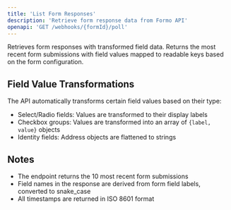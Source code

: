 ```yaml
---
title: 'List Form Responses'
description: 'Retrieve form response data from Formo API'
openapi: 'GET /webhooks/{formId}/poll'
---
```


Retrieves form responses with transformed field data. Returns the most recent form submissions with field values mapped to readable keys based on the form configuration.

## Field Value Transformations

The API automatically transforms certain field values based on their type:

- Select/Radio fields: Values are transformed to their display labels
- Checkbox groups: Values are transformed into an array of `{label, value}` objects
- Identity fields: Address objects are flattened to strings

## Notes

- The endpoint returns the 10 most recent form submissions
- Field names in the response are derived from form field labels, converted to snake_case
- All timestamps are returned in ISO 8601 format